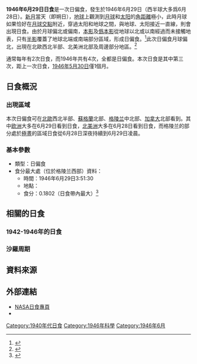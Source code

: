 {{Infobox Solar eclipse
| Year        = 1946
| Month       = 6
| Day         = 29
| Type        = 日偏食
| Image       = SE1946Jun29P.png
| Image size  = 200px
| Image intro = 1946年6月29日日偏食路徑圖
  <!--   日食資料   -->
| Gamma       = 1.4361
| Mag         = 0.1802
| Saros       = 155
| Saros total = 71
| Saros seq   = 2
  <!--     食甚     -->
| Duration    = 
| Location    = [[格陵兰|格陵兰]]西部
| Coords      = {{coord|66.6|N|50.8|W}}
| Width       = 
  <!--   開始時間   -->
| Partial     = 
| Start type  = 
| Centre      = 
| Greatest    = 3:51:30
  <!--     倒數     -->
| hour        = 03
| minute      = 51
| second      = 30
| Duration_s  = 
}}
'''1946年6月29日日食'''是一次日偏食，發生於1946年6月29日（西半球大多爲6月28日）。[[新月|新月]]當天（即朔日），[[地球|地球]]上觀測到[[月球|月球]]和[[太阳|太阳]]的[[角距離|角距離]]極小，此時月球如果恰好在[[月球交點|月球交點]]附近，穿過太阳和地球之間，與地球、太阳接近一直線，則會出現日食。由於月球偏北或偏南，[[本影|本影]]及[[僞本影|僞本影]]從地球以北或以南經過而未接觸地表，只有[[半影|半影]]覆蓋了地球北端或南端部分區域，形成日偏食。<ref name="astron">{{cite web|author=樊忠玉|title=日（月）食|url=http://www.astron.ac.cn/bencandy-51-1630-1.htm|publisher=中国天文科普网|accessdate=2016-03-26|archive-date=2014-09-17|archive-url=https://web.archive.org/web/20140917080048/http://www.astron.ac.cn/bencandy-51-1630-1.htm|dead-url=no}}</ref>此次日偏食月球偏北，出現在北歐西北半部、北美洲北部及周邊部分地區。<ref name="NASAGIF">{{cite web|author=Fred Espenak|title=Paritial Solar Eclipse of 1946 Jun 29|url=http://eclipse.gsfc.nasa.gov/SEplot/SEplot1901/SE1946Jun29P.GIF|publisher=NASA Eclipse Web Site|accessdate=2016-03-26|archive-date=2020-10-20|archive-url=https://web.archive.org/web/20201020163926/https://eclipse.gsfc.nasa.gov/SEplot/SEplot1901/SE1946Jun29P.GIF|dead-url=no}}{{en}}</ref>

通常每年有2次日食，而1946年共有4次，全都是日偏食。本次日食是其中第三次，距上一次日食，[[1946年5月30日日食|1946年5月30日]]僅1個月。

== 日食概況 ==
=== 出現區域 ===
本次日偏食可在[[北歐|北歐]]西北半部、[[蘇格蘭|蘇格蘭]]北部、[[格陵兰|格陵兰]]中北部、[[加拿大|加拿大]]北部看到。其中[[欧洲|欧洲]]大多在6月29日看到日食，[[北美洲|北美洲]]大多在6月28日看到日食，而格陵兰的部分處於[[極晝|極晝]]的區域日食從6月28日深夜持續到6月29日凌晨。

=== 基本參數 ===
{{NoteUTC}}
* 類型：日偏食
* 食分最大處（位於格陵兰西部）資料：
** 時間：1946年6月29日3:51:30
** 地點：{{coord|66.6|N|50.8|W}}
** 食分：0.1802（日食帶內最大）<ref name="Besselian">{{cite web|author=Fred Espenak|title=Besselian Elements - Paritial Solar Eclipse of 1946 Jun 29|url=http://eclipse.gsfc.nasa.gov/SEsearch/SEdata.php?Ecl=19460629|publisher=NASA Eclipse Web Site|accessdate=2016-03-26|archive-date=2020-10-22|archive-url=https://web.archive.org/web/20201022083525/https://eclipse.gsfc.nasa.gov/SEsearch/SEdata.php?Ecl=19460629|dead-url=no}}{{en}}</ref>

== 相關的日食 ==
=== 1942-1946年的日食 ===
{{Solar eclipse set 1942-1946}}

=== 沙羅周期 ===
{{Solar Saros series 155}}

== 資料來源 ==
{{reflist}}

== 外部連結 ==
{{日食主題}}
* [http://eclipse.gsfc.nasa.gov/solar.html NASA日食專頁]{{Wayback|url=http://eclipse.gsfc.nasa.gov/solar.html |date=20190108200537 }}{{en}}
* {{Partial solar eclipse NASA reference|1901/SE1946Jun29P|19460629}}

{{Solar eclipses
|nature=日偏食
|previous=[[1946年5月30日日食|1946年5月30日日食]]
|natureprevious=日偏食
|next=[[1946年11月23日日食|1946年11月23日日食]]
|naturenext=日偏食
|previoussamenature=[[1946年5月30日日食|1946年5月30日日食]]
|nextsamenature=[[1946年11月23日日食|1946年11月23日日食]]
}}
{{日食}}

[[Category:1940年代日食|Category:1940年代日食]]
[[Category:1946年科學|Category:1946年科學]]
[[Category:1946年6月|Category:1946年6月]]